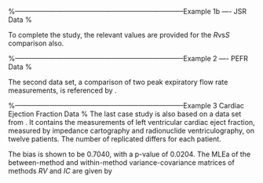 \section{Roy's PEFR Examples}


%--------------------------------------------------------------------------Example 1b  ----  JSR Data %

To complete the study, the relevant values are provided for the $R \mbox{vs} S$ comparison also.

%--------------------------------------------------------------------------Example 2  ----  PEFR Data %

The second data set, a comparison of two peak expiratory flow rate measurements, is referenced by \citet{BA86}.


%--------------------------------------------------------------------------Example 3 Cardiac Ejection Fraction Data %
The last case study is also based on a data set from  \citet{BA99}. It contains the measurements of left ventricular cardiac eject fraction, measured by impedance cartography and radionuclide ventriculography, on twelve patients.
The number of replicated differs for each patient.

The bias is shown to be $0.7040$, with a p-value of $0.0204$. The MLEa of the between-method and within-method variance-covariance matrices of methods $RV$ and $IC$ are given by

\begin{equation}\hat{D}=\left(
\begin{array}{cc}
1.6323 & 1.1427 \\
1.1427 & 1.4498 \\
\end{array}
\right),
\end{equation}



\begin{equation}\hat{\Sigma}=\left(
\begin{array}{cc}
1.6323 & 1.1427 \\
1.1427 & 1.4498 \\
\end{array}
\right).
\end{equation}

\begin{itemize}
\item \citet{ARoy2009} notes that these are the same estimate for variance as given by \citet{BA99}.
	
\item The repeatability coefficients are determined to be $0.9080$ for the RV method and $1.0293$ for the IC method.
	
\item From the estimated $\boldsymbol{\Omega_{i}}$ correlation matrix, the overall correlation coefficient is $0.7100$.

\item The overall correllation coefficients between two methods RV and IC are $0.9384$ and $0.9131$ respectively.
	
\item \citet{ARoy2009} concludes that is appropriate to switch between the two methods if needed.

\item \citet{ARoy2009} recommends to not switch between the two method.
	
	
\end{itemize}


